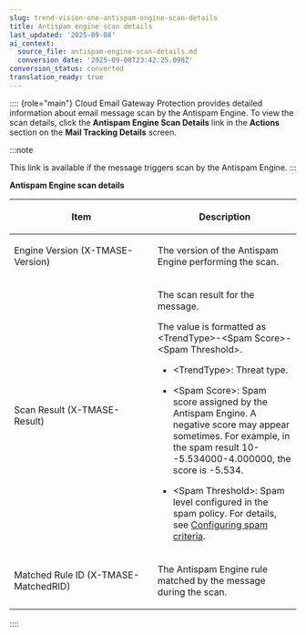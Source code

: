 ```yaml
---
slug: trend-vision-one-antispam-engine-scan-details
title: Antispam engine scan details
last_updated: '2025-09-08'
ai_context:
  source_file: antispam-engine-scan-details.md
  conversion_date: '2025-09-08T23:42:25.098Z'
conversion_status: converted
translation_ready: true
---
```


:::: {role="main"}
Cloud Email Gateway Protection provides detailed information about email message scan by the Antispam Engine. To view the scan details, click the **Antispam Engine Scan Details** link in the **Actions** section on the **Mail Tracking Details** screen.

:::note

This link is available if the message triggers scan by the Antispam Engine.
:::

**Antispam Engine scan details**

<table>
<colgroup>
<col style="width: 50%" />
<col style="width: 50%" />
</colgroup>
<thead>
<tr>
<th><p>Item</p></th>
<th><p>Description</p></th>
</tr>
</thead>
<tbody>
<tr>
<td><p>Engine Version (X-TMASE-Version)</p></td>
<td><p>The version of the Antispam Engine performing the scan.</p></td>
</tr>
<tr>
<td><p>Scan Result (X-TMASE-Result)</p></td>
<td><p>The scan result for the message.</p>
<p>The value is formatted as &lt;TrendType&gt;-&lt;Spam Score&gt;-&lt;Spam Threshold&gt;.</p>
<ul>
<li><p>&lt;TrendType&gt;: Threat type.</p></li>
<li><p>&lt;Spam Score&gt;: Spam score assigned by the Antispam Engine. A negative score may appear sometimes. For example, in the spam result 10--5.534000-4.000000, the score is -5.534.</p></li>
<li><p>&lt;Spam Threshold&gt;: Spam level configured in the spam policy. For details, see <a href="trend-vision-one-configuring-spam-criteria">Configuring spam criteria</a>.</p></li>
</ul></td>
</tr>
<tr>
<td><p>Matched Rule ID (X-TMASE-MatchedRID)</p></td>
<td><p>The Antispam Engine rule matched by the message during the scan.</p></td>
</tr>
</tbody>
</table>
::::
